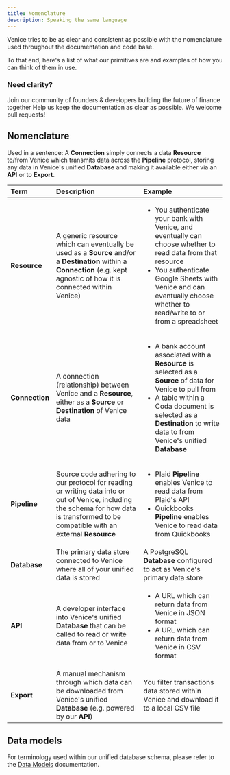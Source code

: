 ```yaml
---
title: Nomenclature
description: Speaking the same language
---
```


Venice tries to be as clear and consistent as possible with the nomenclature 
used throughout the documentation and code base.

To that end, here's a list of what our primitives are and examples of how you
can think of them in use.

### Need clarity?

<Card title="Join our community" icon="discord" href="https://discord.gg/gTMch6Gn2u">
Join our community of founders & developers building the future of finance together
</Card>

<Card title="Improve the documentation" icon="github" href="https://github.com/usevenice/venice">
Help us keep the documentation as clear as possible. We welcome pull requests!
</Card>

## Nomenclature

Used in a sentence:
A <strong>Connection</strong> simply connects a data <strong>Resource</strong> to/from Venice which transmits data across the <strong>Pipeline</strong> protocol, storing any data in Venice's unified <strong>Database</strong> and making it available either via an <strong>API</strong> or to <strong>Export</strong>. 


| Term                              | Description                                       | Example                     |
| :-------------------------------- | :------------------------------------------------ | :-------------------------- |
| <strong>Resource</strong> | A generic resource which can eventually be used as a <strong>Source</strong> and/or a <strong>Destination</strong> within a <strong>Connection</strong> (e.g. kept agnostic of how it is connected within Venice) | <ul><li>You authenticate your bank with Venice, and eventually can choose whether to read data from that resource</li><li>You authenticate Google Sheets with Venice and can eventually choose whether to read/write to or from a spreadsheet</li></ul> |
| <strong>Connection</strong> | A connection (relationship) between Venice and a <strong>Resource</strong>, either as a <strong>Source</strong> or <strong>Destination</strong> of Venice data | <ul><li>A bank account associated with a <strong>Resource</strong> is selected as a <strong>Source</strong> of data for Venice to pull from</li><li>A table within a Coda document is selected as a <strong>Destination</strong> to write data to from Venice's unified <strong>Database</strong></li></ul> | 
| <strong>Pipeline</strong> | Source code adhering to our protocol for reading or writing data into or out of Venice, including the schema for how data is transformed to be compatible with an external <strong>Resource</strong> | <ul><li>Plaid <strong>Pipeline</strong> enables Venice to read data from Plaid's API</li><li>Quickbooks <strong>Pipeline</strong> enables Venice to read data from Quickbooks</li></ul> |
| <strong>Database</strong> | The primary data store connected to Venice where all of your unified data is stored | A PostgreSQL <strong>Database</strong> configured to act as Venice's primary data store |
| <strong>API</strong> | A developer interface into Venice's unified <strong>Database</strong> that can be called to read or write data from or to Venice | <ul><li>A URL which can return data from Venice in JSON format</li><li>A URL which can return data from Venice in CSV format</li></ul> |
| <strong>Export</strong> | A manual mechanism through which data can be downloaded from Venice's unified <strong>Database</strong> (e.g. powered by our <strong>API</strong>) | You filter transactions data stored within Venice and download it to a local CSV file |

## Data models

For terminology used within our unified database schema, please refer to the [Data Models](/technical/data-models) documentation.